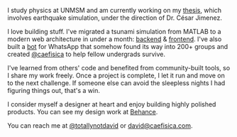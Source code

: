 I study physics at UNMSM and am currently working on my
[thesis](https://github.com/totallynotdavid/tesis), which involves earthquake simulation,
under the direction of Dr. César Jimenez.

I love building stuff. I've migrated a tsunami simulation from MATLAB to a modern web
architecture in under a month: [backend](https://github.com/totallynotdavid/picv-2025) &
[frontend](https://github.com/totallynotdavid/picv-2025-web). I've also built a
[bot](https://github.com/totallynotdavid/WhatsAppBot) for WhatsApp that somehow found its
way into 200+ groups and created [@caefisica](https://caefisica.com) to help fellow
undergrads survive.

I've learned from others' code and benefited from community-built tools, so I share my
work freely. Once a project is complete, I let it run and move on to the next challenge.
If someone else can avoid the sleepless nights I had figuring things out, that's a win.

I consider myself a designer at heart and enjoy building highly polished products. You can
see my design work at [Behance](https://www.behance.net/totallynotdavid).

You can reach me at [@totallynotdavid](https://x.com/totallynotdavid) or
[david@caefisica.com](mailto:david@caefisica.com).
